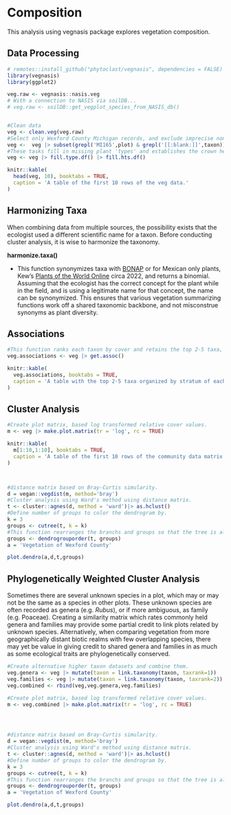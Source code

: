 # Composition


This analysis using vegnasis package explores vegetation composition.

## Data Processing

```r
# remotes::install_github("phytoclast/vegnasis", dependencies = FALSE)
library(vegnasis)
library(ggplot2)

veg.raw <- vegnasis::nasis.veg
# With a connection to NASIS via soilDB...
# veg.raw <- soilDB::get_vegplot_species_from_NASIS_db()


#Clean data
veg <- clean.veg(veg.raw)
#Select only Wexford County Michigan records, and exclude imprecise non bionomial (genus or family) records by requiring a blank space in the name.
veg <-  veg |> subset(grepl('MI165',plot) & grepl('[[:blank:]]',taxon))
#These tasks fill in missing plant 'types' and establishes the crown heights based on user inputs of stratum, live canopy heights, and taxon norms when user data is missing.
veg <- veg |> fill.type.df() |> fill.hts.df()

knitr::kable(
  head(veg, 10), booktabs = TRUE,
  caption = 'A table of the first 10 rows of the veg data.'
)
```
## Harmonizing Taxa

When combining data from multiple sources, the possibility exists that the ecologist used a different scientific name for a taxon. Before conducting cluster analysis, it is wise to harmonize the taxonomy. 

**harmonize.taxa()** 

- This function synonymizes taxa with [BONAP](http://bonap.org/) or for Mexican only plants, Kew's [Plants of the World Online](https://powo.science.kew.org/) circa 2022, and returns a binomial. Assuming that the ecologist has the correct concept for the plant while in the field, and is using a legitimate name for that concept, the name can be synonymized. This ensures that various vegetation summarizing functions work off a shared taxonomic backbone, and not misconstrue synonyms as plant diversity. 

## Associations

```r
#This function ranks each taxon by cover and retains the top 2-5 taxa, with fewer taxa retained with greater unequal dominance. Taxa are separated by '/' when different stratum, and '-' when in the same stratum.
veg.associations <- veg |> get.assoc()

knitr::kable(
  veg.associations, booktabs = TRUE,
  caption = 'A table with the top 2-5 taxa organized by stratum of each plot.'
)

```


## Cluster Analysis

```r
#Create plot matrix, based log transformed relative cover values.
m <- veg |> make.plot.matrix(tr = 'log', rc = TRUE)

knitr::kable(
  m[1:10,1:10], booktabs = TRUE,
  caption = 'A table of the first 10 rows of the community data matrix.'
)



#distance matrix based on Bray-Curtis simularity.
d = vegan::vegdist(m, method='bray')
#Cluster analysis using Ward's method using distance matrix.
t <- cluster::agnes(d, method = 'ward')|> as.hclust()
#Define number of groups to color the dendrogram by.
k = 3
groups <- cutree(t, k = k)
#This function rearranges the branchs and groups so that the tree is always oriented with most nested branches to the bottom of the plot (when tree oriented vertically with branches to the right).
groups <- dendrogrouporder(t, groups)
a = 'Vegetation of Wexford County'

```



```r

plot.dendro(a,d,t,groups)

```




## Phylogenetically Weighted Cluster Analysis

Sometimes there are several unknown species in a plot, which may or may not be the same as a species in other plots. These unknown species are often recorded as genera (e.g. *Rubus*), or if more ambiguous, as family (e.g. Poaceae). Creating a similarity matrix which rates commonly held genera and families may provide some partial credit to link plots related by unknown species. Alternatively, when comparing vegetation from more geographically distant biotic realms with few overlapping species, there may yet be value in giving credit to shared genera and families in as much as some ecological traits are phylogenetically conserved.

```r

#Create alternative higher taxon datasets and combine them.
veg.genera <- veg |> mutate(taxon = link.taxonomy(taxon, taxrank=1))
veg.families <- veg |> mutate(taxon = link.taxonomy(taxon, taxrank=2))
veg.combined <- rbind(veg,veg.genera,veg.families) 

#Create plot matrix, based log transformed relative cover values.
m <- veg.combined |> make.plot.matrix(tr = 'log', rc = TRUE)




#distance matrix based on Bray-Curtis simularity.
d = vegan::vegdist(m, method='bray')
#Cluster analysis using Ward's method using distance matrix.
t <- cluster::agnes(d, method = 'ward')|> as.hclust()
#Define number of groups to color the dendrogram by.
k = 3
groups <- cutree(t, k = k)
#This function rearranges the branchs and groups so that the tree is always oriented with most nested branches to the bottom of the plot (when tree oriented vertically with branches to the right).
groups <- dendrogrouporder(t, groups)
a = 'Vegetation of Wexford County'

```



```r

plot.dendro(a,d,t,groups)

```

